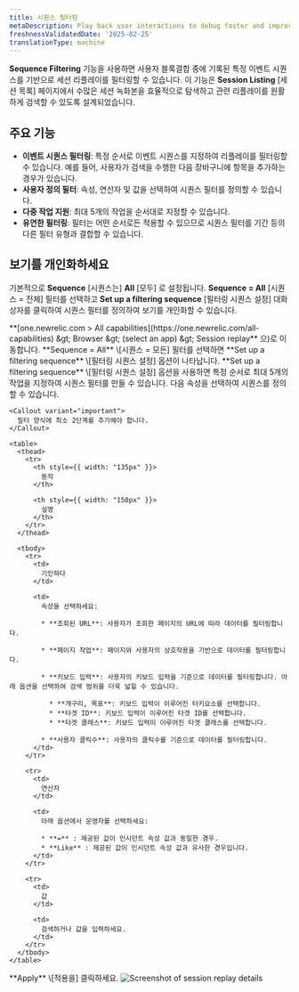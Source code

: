 ```yaml
---
title: 시퀀스 필터링
metaDescription: Play back user interactions to debug faster and improve page performance.
freshnessValidatedDate: '2025-02-25'
translationType: machine
---
```


**Sequence Filtering** 기능을 사용하면 사용자 블록결합 중에 기록된 특정 이벤트 시퀀스를 기반으로 세션 리플레이를 필터링할 수 있습니다. 이 기능은 **Session Listing** \[세션 목록] 페이지에서 수많은 세션 녹화본을 효율적으로 탐색하고 관련 리플레이를 원활하게 검색할 수 있도록 설계되었습니다.

## 주요 기능

* **이벤트 시퀀스 필터링**: 특정 순서로 이벤트 시퀀스를 지정하여 리플레이를 필터링할 수 있습니다. 예를 들어, 사용자가 검색을 수행한 다음 장바구니에 항목을 추가하는 경우가 있습니다.
* **사용자 정의 필터**: 속성, 연산자 및 값을 선택하여 시퀀스 필터를 정의할 수 있습니다.
* **다중 작업 지원**: 최대 5개의 작업을 순서대로 지정할 수 있습니다.
* **유연한 필터링**: 필터는 어떤 순서로든 적용할 수 있으므로 시퀀스 필터를 기간 등의 다른 필터 유형과 결합할 수 있습니다.

## 보기를 개인화하세요

기본적으로 **Sequence** \[시퀀스는] **All** \[모두] 로 설정됩니다. **Sequence = All** \[시퀀스 = 전체] 필터를 선택하고 **Set up a filtering sequence** \[필터링 시퀀스 설정] 대화 상자를 클릭하여 시퀀스 필터를 정의하여 보기를 개인화할 수 있습니다.

<Steps>
  <Step>
    <DNT>**[one.newrelic.com &gt; All capabilities](https://one.newrelic.com/all-capabilities) &amp;gt; Browser &amp;gt; (select an app) &amp;gt; Session replay**</DNT> 으)로 이동합니다.
  </Step>

  <Step>
    **Sequence = All** \[시퀀스 = 모든] 필터를 선택하면 **Set up a filtering sequence** \[필터링 시퀀스 설정] 옵션이 나타납니다.
  </Step>

  <Step>
    **Set up a filtering sequence** \[필터링 시퀀스 설정] 옵션을 사용하면 특정 순서로 최대 5개의 작업을 지정하여 시퀀스 필터를 만들 수 있습니다. 다음 속성을 선택하여 시퀀스를 정의할 수 있습니다.

    <Callout variant="important">
      필터 양식에 최소 2단계를 추가해야 합니다.
    </Callout>

    <table>
      <thead>
        <tr>
          <th style={{ width: "135px" }}>
            동작
          </th>

          <th style={{ width: "150px" }}>
            설명
          </th>
        </tr>
      </thead>

      <tbody>
        <tr>
          <td>
            기인하다
          </td>

          <td>
            속성을 선택하세요:

            * **조회된 URL**: 사용자가 조회한 페이지의 URL에 따라 데이터를 필터링합니다.

            * **페이지 작업**: 페이지와 사용자의 상호작용을 기반으로 데이터를 필터링합니다.

            * **키보드 입력**: 사용자의 키보드 입력을 기준으로 데이터를 필터링합니다. 아래 옵션을 선택하여 검색 범위를 더욱 넓힐 수 있습니다.

              * **개구리, 목표**: 키보드 입력이 이루어진 터키요소를 선택합니다.
              * **타겟 ID**: 키보드 입력이 이루어진 타겟 ID를 선택합니다.
              * **타겟 클래스**: 키보드 입력이 이루어진 타겟 클래스를 선택합니다.

            * **사용자 클릭수**: 사용자의 클릭수를 기준으로 데이터를 필터링합니다.
          </td>
        </tr>

        <tr>
          <td>
            연산자
          </td>

          <td>
            아래 옵션에서 운영자를 선택하세요:

            * **=** : 제공된 값이 인시던트 속성 값과 동일한 경우.
            * **Like** : 제공된 값이 인시던트 속성 값과 유사한 경우입니다.
          </td>
        </tr>

        <tr>
          <td>
            값
          </td>

          <td>
            검색하거나 값을 입력하세요.
          </td>
        </tr>
      </tbody>
    </table>
  </Step>

  <Step>
    **Apply** \[적용을] 클릭하세요.
  </Step>
</Steps>

<img title="Session replay details" alt="Screenshot of session replay details" src="/images/edit-sequence-filter.webp" />